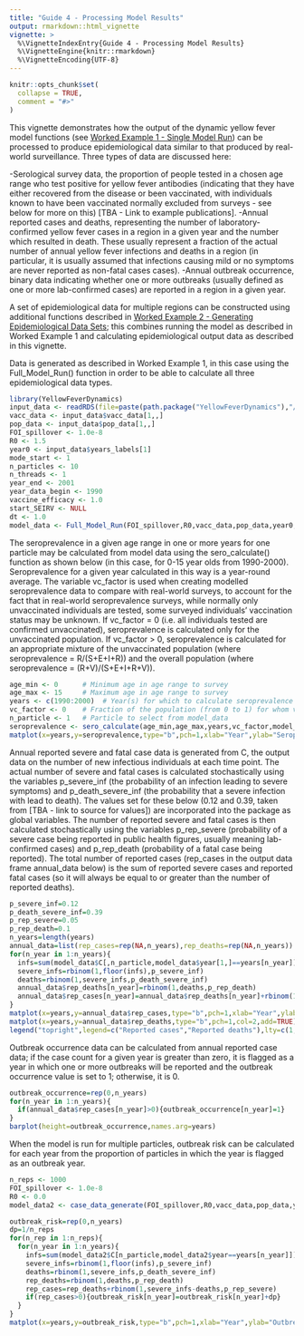 ```yaml
---
title: "Guide 4 - Processing Model Results"
output: rmarkdown::html_vignette
vignette: >
  %\VignetteIndexEntry{Guide 4 - Processing Model Results}
  %\VignetteEngine{knitr::rmarkdown}
  %\VignetteEncoding{UTF-8}
---
```


```r
knitr::opts_chunk$set(
  collapse = TRUE,
  comment = "#>"
)
```

This vignette demonstrates how the output of the dynamic yellow fever model functions (see [Worked Example 1 - Single Model Run](https://mrc-ide.github.io/YellowFeverDynamics/articles/AWorkedExampleAModelRun.html)) can be processed to produce epidemiological data similar to that produced by real-world surveillance. Three types of data are discussed here:

-Serological survey data, the proportion of people tested in a chosen age range who test positive for yellow fever antibodies (indicating that they have either recovered from the disease or been vaccinated, with individuals known to have been vaccinated normally excluded from surveys - see below for more on this) [TBA - Link to example publications].
-Annual reported cases and deaths, representing the number of laboratory-confirmed yellow fever cases in a region in a given year and the number which resulted in death. These usually represent a fraction of the actual number of annual yellow fever infections and deaths in a region (in particular, it is usually assumed that infections causing mild or no symptoms are never reported as non-fatal cases cases).
-Annual outbreak occurrence, binary data indicating whether one or more outbreaks (usually defined as one or more lab-confirmed cases) are reported in a region in a given year.

A set of epidemiological data for multiple regions can be constructed using additional functions described in [Worked Example 2 - Generating Epidemiological Data Sets](https://mrc-ide.github.io/YellowFeverDynamics/articles/AWorkedExampleBDataGenerate.html); this combines running the model as described in Worked Example 1 and calculating epidemiological output data as described in this vignette.

Data is generated as described in Worked Example 1, in this case using the Full_Model_Run() function in order to be able to calculate all three epidemiological data types.

```r
library(YellowFeverDynamics)
input_data <- readRDS(file=paste(path.package("YellowFeverDynamics"),"/exdata/input_data_example.Rds",sep=""))
vacc_data <- input_data$vacc_data[1,,]
pop_data <- input_data$pop_data[1,,]  
FOI_spillover <- 1.0e-8             
R0 <- 1.5                           
year0 <- input_data$years_labels[1] 
mode_start <- 1                     
n_particles <- 10                   
n_threads <- 1                      
year_end <- 2001                    
year_data_begin <- 1990
vaccine_efficacy <- 1.0             
start_SEIRV <- NULL
dt <- 1.0
model_data <- Full_Model_Run(FOI_spillover,R0,vacc_data,pop_data,year0,mode_start,n_particles,n_threads,year_end,year_data_begin,vaccine_efficacy,start_SEIRV,dt)
```

The seroprevalence in a given age range in one or more years for one particle may be calculated from model data using the sero_calculate() function as shown below (in this case, for 0-15 year olds from 1990-2000). Seroprevalence for a given year calculated in this way is a year-round average. The variable vc_factor is used when creating modelled seroprevalence data to compare with real-world surveys, to account for the fact that in real-world seroprevalence surveys, while normally only unvaccinated individuals are tested, some surveyed individuals' vaccination status may be unknown. If vc_factor = 0 (i.e. all individuals tested are confirmed unvaccinated), seroprevalence is calculated only for the unvaccinated population. If vc_factor > 0, seroprevalence is calculated for an appropriate mixture of the unvaccinated population (where seroprevalence = R/(S+E+I+R)) and the overall population (where seroprevalence = (R+V)/(S+E+I+R+V)).

```r
age_min <- 0      # Minimum age in age range to survey
age_max <- 15     # Maximum age in age range to survey
years <- c(1990:2000)  # Year(s) for which to calculate seroprevalence
vc_factor <- 0    # Fraction of the population (from 0 to 1) for whom vaccination status is unknown
n_particle <- 1   # Particle to select from model_data
seroprevalence <- sero_calculate(age_min,age_max,years,vc_factor,model_data,n_particle)
matplot(x=years,y=seroprevalence,type="b",pch=1,xlab="Year",ylab="Seroprevalence")
```

Annual reported severe and fatal case data is generated from C, the output data on the number of new infectious individuals at each time point. The actual number of severe and fatal cases is calculated stochastically using the variables p_severe_inf (the probability of an infection leading to severe symptoms) and p_death_severe_inf (the probability that a severe infection with lead to death). The values set for these below (0.12 and 0.39, taken from [TBA - link to source for values]) are incorporated into the package as global variables. The number of reported severe and fatal cases is then calculated stochastically using the variables p_rep_severe (probability of a severe case being reported in public health figures, usually meaning lab-confirmed cases) and p_rep_death (probability of a fatal case being reported). The total number of reported cases (rep_cases in the output data frame annual_data below) is the sum of reported severe cases and reported fatal cases (so it will always be equal to or greater than the number of reported deaths).

```r
p_severe_inf=0.12
p_death_severe_inf=0.39
p_rep_severe=0.05
p_rep_death=0.1
n_years=length(years)
annual_data=list(rep_cases=rep(NA,n_years),rep_deaths=rep(NA,n_years))
for(n_year in 1:n_years){
  infs=sum(model_data$C[,n_particle,model_data$year[1,]==years[n_year]])
  severe_infs=rbinom(1,floor(infs),p_severe_inf)
  deaths=rbinom(1,severe_infs,p_death_severe_inf)
  annual_data$rep_deaths[n_year]=rbinom(1,deaths,p_rep_death)
  annual_data$rep_cases[n_year]=annual_data$rep_deaths[n_year]+rbinom(1,severe_infs-deaths,p_rep_severe)
}
matplot(x=years,y=annual_data$rep_cases,type="b",pch=1,xlab="Year",ylab="Individuals")
matplot(x=years,y=annual_data$rep_deaths,type="b",pch=1,col=2,add=TRUE)
legend("topright",legend=c("Reported cases","Reported deaths"),lty=c(1,1),pch=c(1,1),col=c(1,2))
```

Outbreak occurrence data can be calculated from annual reported case data; if the case count for a given year is greater than zero, it is flagged as a year in which one or more outbreaks will be reported and the outbreak occurrence value is set to 1; otherwise, it is 0.

```r
outbreak_occurrence=rep(0,n_years)
for(n_year in 1:n_years){
  if(annual_data$rep_cases[n_year]>0){outbreak_occurrence[n_year]=1}
}
barplot(height=outbreak_occurrence,names.arg=years)
```

When the model is run for multiple particles, outbreak risk can be calculated for each year from the proportion of particles in which the year is flagged as an outbreak year.

```r
n_reps <- 1000
FOI_spillover <- 1.0e-8
R0 <- 0.0
model_data2 <- case_data_generate(FOI_spillover,R0,vacc_data,pop_data,year0,mode_start,n_reps,year_end,year_data_begin,vaccine_efficacy,start_SEIRV,dt)

outbreak_risk=rep(0,n_years)
dp=1/n_reps
for(n_rep in 1:n_reps){
  for(n_year in 1:n_years){
    infs=sum(model_data2$C[n_particle,model_data2$year==years[n_year]])
    severe_infs=rbinom(1,floor(infs),p_severe_inf)
    deaths=rbinom(1,severe_infs,p_death_severe_inf)
    rep_deaths=rbinom(1,deaths,p_rep_death)
    rep_cases=rep_deaths+rbinom(1,severe_infs-deaths,p_rep_severe)
    if(rep_cases>0){outbreak_risk[n_year]=outbreak_risk[n_year]+dp}
  }
}
matplot(x=years,y=outbreak_risk,type="b",pch=1,xlab="Year",ylab="Outbreak risk")
```
